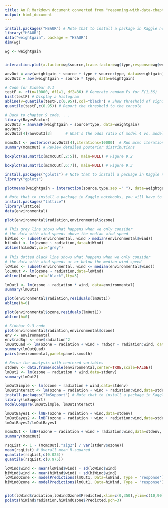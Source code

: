 ---
title: An R Markdown document converted from "reasoning-with-data-chapter-9.ipynb"
output: html_document
---

```{r}
install.packages("HSAUR") # Note that to install a package in Kaggle notebooks, you will have to enable Internet in the settings pane
library("HSAUR")
data("weightgain", package = "HSAUR")
dim(wg)
```

```{r}
wg <- weightgain


interaction.plot(x.factor=wg$source,trace.factor=wg$type,response=wg$weightgain)
```

```{r}
aovOut = aov(weightgain ~ source + type + source:type, data=weightgain)
aovOut2 = aov(weightgain ~ source * type, data=weightgain)
```

```{r}
# Code for Sidebar 9.1
testF <- rf(n=10000, df1=1, df2=36) # Generate random Fs for F(1,36)
hist(testF) # Display a histogram
abline(v=quantile(testF,c(0.95)),col="black") # Show threshold of significance, p<.05
quantile(testF,c(0.95)) # Report the threshold to the console
```

```{r}
# Back to chapter 9 code. . .
library(BayesFactor)
aovOut3 = anovaBF(weightgain ~ source*type, data=weightgain)
aovOut3
aovOut3[4]/aovOut3[3]      # What's the odds ratio of model 4 vs. model 3?
```

```{r}
mcmcOut <- posterior(aovOut3[4],iterations=10000)  # Run mcmc iterations
summary(mcmcOut) # Review detailed posterior distributions
```

```{r}
boxplot(as.matrix(mcmcOut[,2:5]), main=NULL) # Figure 9.2
```

```{r}
boxplot(as.matrix(mcmcOut[,6:7]), main=NULL) # Figure 9.3
```

```{r}
install.packages("gplots") # Note that to install a package in Kaggle notebooks, you will have to enable Internet in the settings pane
library("gplots")

plotmeans(weightgain ~ interaction(source,type,sep =" "), data=weightgain,connect=list(c(1,2),c(3,4)))
```

```{r}
# Note that to install a package in Kaggle notebooks, you will have to enable Internet in the settings pane
install.packages("lattice")
library(lattice)
data(environmental)
```

```{r}
plot(environmental$radiation,environmental$ozone)

# This grey line shows what happens when we only consider
# the data with wind speeds above the median wind speed
hiWind <- subset(environmental, wind > median(environmental$wind))
hiLmOut <- lm(ozone ~ radiation,data=hiWind)
abline(hiLmOut,col="grey")

# This dotted black line shows what happens when we only consider
# the data with wind speeds at or below the median wind speed
loWind <- subset(environmental, wind <= median(environmental$wind))
loLmOut <- lm(ozone ~ radiation,data=loWind)
abline(loLmOut,col="black",lty=3)
```

```{r}
lmOut1 <- lm(ozone ~ radiation * wind, data=environmental)
summary(lmOut1)
```

```{r}
plot(environmental$radiation,residuals(lmOut1)) 
abline(h=0)
```

```{r}
plot(environmental$ozone,residuals(lmOut1)) 
abline(h=0)
```

```{r}
# Sidebar 9.3 code
plot(environmental$radiation,environmental$ozone)
env <- environmental
env$radSqr <- env$radiation^2
lmOutQuad <- lm(ozone ~ radiation + wind + radSqr + radiation:wind, data=env)
summary(lmOutQuad)
pairs(environmental,panel=panel.smooth)
```

```{r}
# Rerun the analysis with centered variables
stdenv <- data.frame(scale(environmental,center=TRUE,scale=FALSE))
lmOut2 <- lm(ozone ~ radiation * wind,data=stdenv)
summary(lmOut2)
```

```{r}
lmOutSimple <- lm(ozone ~ radiation + wind,data=stdenv)
lmOutInteract <- lm(ozone ~ radiation + wind + radiation:wind,data=stdenv)
install.packages("lmSupport") # Note that to install a package in Kaggle notebooks, you will have to enable Internet in the settings pane
library(lmSupport)
modelCompare(lmOutSimple, lmOutInteract)
```

```{r}
lmOutBayes1 <- lmBF(ozone ~ radiation + wind,data=stdenv)
lmOutBayes2 <- lmBF(ozone ~ radiation + wind + radiation:wind,data=stdenv)
lmOutBayes2/lmOutBayes1
```

```{r}
mcmcOut <- lmBF(ozone ~ radiation + wind + radiation:wind,data=stdenv, posterior=TRUE,iterations=10000)
summary(mcmcOut)
```

```{r}
rsqList <- 1 - (mcmcOut[,"sig2"] / var(stdenv$ozone))
mean(rsqList) # Overall mean R-squared
quantile(rsqList,c(0.025))
quantile(rsqList,c(0.975))
```

```{r}
loWind$wind <- mean(loWind$wind) - sd(loWind$wind)
hiWind$wind <- mean(hiWind$wind) + sd(hiWind$wind)
loWindOzone <- modelPredictions(lmOut1, Data=loWind, Type = 'response')
hiWindOzone <- modelPredictions(lmOut1, Data=hiWind, Type = 'response')


plot(loWind$radiation,loWindOzone$Predicted,xlim=c(0,350),ylim=c(10,90))
points(hiWind$radiation,hiWindOzone$Predicted,pch=3)
```

